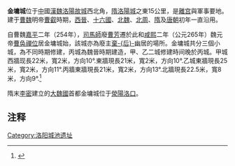 '''金墉城'''位于[[中国|中]]國[[汉魏洛阳故城|漢魏洛陽故城]]西北角，[[隋唐洛阳城遗址|隋洛陽城]]之東15公里，是[[离宫|離宫]]與軍事要地。建于[[曹魏|曹魏]]明帝[[曹叡|曹叡]]時期，[[西晋|西晉]]、[[十六国|十六國]]、[[北魏|北魏]]、[[北周|北周]]、[[隋朝|隋]]及[[唐朝|唐朝]]初年一直沿用。

自曹魏[[嘉平_(曹魏)|嘉平]]二年（254年），[[司马师|司馬師]]廢[[曹芳|曹芳]]遷於此和[[咸熙|咸熙]]二年（公元265年）魏元帝[[曹奂|曹奂]][[禅位|禪位]]居金墉城始，該城亦為廢主[[废后|棄-{后}-]]幽居的場所。金墉城共分三個小城，為不同時期修建，丙城為魏晉時期建造，甲、乙二城修建時间晚於丙城。甲城西牆现長22米，寬2米，方向10°.東牆現長21米，寬2米，方向10°.乙城東牆現長25米，寬2米，方向11°.丙牆東牆現長21米，寬2米，方向13°.北牆現長22.5米，寬8米，方向9°.<ref>{{cite web|author=考古|title=汉魏洛阳故城金墉城址发掘简报|url=http://www.cnki.net/KCMS/detail/detail.aspx?QueryID=32&CurRec=1&recid=&filename=KAGU199903000&dbname=CJFD9899&dbcode=CJFQ&pr=&urlid=&yx=&v=MTY1NDFyQ1VSTDZmYitabkZDbm1WcnpLTGl6TWU3S3hGOWpNckk5RlpJUjhlWDFMdXhZUzdEaDFUM3FUcldNMUY=|accessdate=1999年03期}}{{dead link|date=2018年4月 |bot=InternetArchiveBot |fix-attempted=yes }}</ref>

隋末[[李密_(隋朝)|李密]]建立的[[瓦岗军|大魏國]]首都金墉城位于[[荥阳|滎陽]][[洛口|洛口]]。

==注释==
<references/>

[[Category:洛阳城池遗址|Category:洛阳城池遗址]]